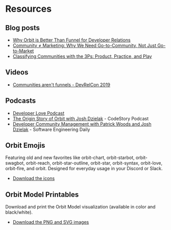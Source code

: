 # Resources

## Blog posts

- [Why Orbit is Better Than Funnel for Developer Relations](https://orbit.love/blog/why-orbit-is-better-than-funnel-for-developer-relations)
- [Community ≠ Marketing: Why We Need Go-to-Community, Not Just Go-to-Market](https://future.a16z.com/community-%E2%89%A0-marketing-why-we-need-go-to-community-not-just-go-to-market/)
- [Classifying Communities with the 3Ps: Product, Practice, and Play](https://orbit.love/blog/classifying-communities-with-the-3ps-product-practice-and-play)

## Videos

- [Communities aren't funnels - DevRelCon 2019](https://www.youtube.com/watch?v=EDgNuFdVay0)

## Podcasts

- [Developer Love Podcast](https://orbit.love/podcast)
- [The Origin Story of Orbit with Josh Dzielak](https://codestory.co/podcast/e22-josh-dzielak-orbit/) - CodeStory Podcast
- [Developer Community Management with Patrick Woods and Josh Dzielak](https://softwareengineeringdaily.com/2021/03/25/developer-community-management-with-patrick-woods-and-josh-dzielak/?utm_source=rss&utm_medium=rss&utm_campaign=developer-community-management-with-patrick-woods-and-josh-dzielak) - Software Engineering Daily

## Orbit Emojis

Featuring old and new favorites like orbit-chart, orbit-starbot, orbit-swagbot, orbit-reach, orbit-star-outline, orbit-star, orbit-syntax, orbit-love, orbit-fire, and orbit.
Designed for everyday usage in your Discord or Slack.

- [Download the icons](/orbit-emoji.zip)

## Orbit Model Printables

Download and print the Orbit Model visualization (available in color and black/white).

- [Download the PNG and SVG images](/orbit-model-printables.zip)
